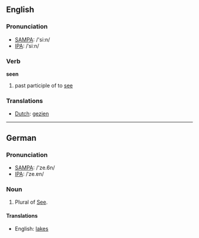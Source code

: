 ==English==
=== Pronunciation ===
*[[w:SAMPA|SAMPA]]: /'si:n/
*[[w:IPA|IPA]]: /ˈsiːn/

=== Verb ===

'''seen'''

# past participle of to [[see]]

=== Translations ===
*[[Dutch]]: [[gezien]]

----
==German==
=== Pronunciation ===
*[[w:SAMPA|SAMPA]]: /'ze.6n/
*[[w:IPA|IPA]]: /ˈze.ɐn/

===Noun===

# Plural of [[See]].

====Translations====
*English: [[lakes]]